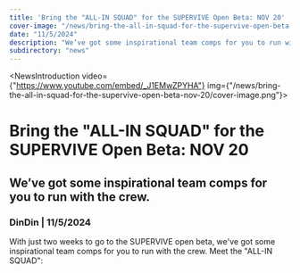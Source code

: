 ```yaml
---
title: 'Bring the "ALL-IN SQUAD" for the SUPERVIVE Open Beta: NOV 20'
cover-image: "/news/bring-the-all-in-squad-for-the-supervive-open-beta-nov-20/cover-image.png"
date: "11/5/2024"
description: "We’ve got some inspirational team comps for you to run with the crew."
subdirectory: "news"
---
```


<NewsIntroduction video={"https://www.youtube.com/embed/_J1EMwZPYHA"} img={"/news/bring-the-all-in-squad-for-the-supervive-open-beta-nov-20/cover-image.png"}>
  # Bring the "ALL-IN SQUAD" for the SUPERVIVE Open Beta: NOV 20

  ## We’ve got some inspirational team comps for you to run with the crew.

  ### DinDin | 11/5/2024
</NewsIntroduction>

<NewsContent>
  With just two weeks to go to the SUPERVIVE open beta, we've got some inspirational team comps for you to 
  run with the crew. Meet the "ALL-IN SQUAD":
</NewsContent>


